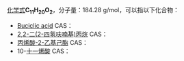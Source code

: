 {{DISPLAYTITLE:C<sub>11</sub>H<sub>20</sub>O<sub>2</sub>}}{{MolFormDisambigNav|C=11|H=20|O=2}}
[[化学式|化学式]]'''C<sub>11</sub>H<sub>20</sub>O<sub>2</sub>'''，分子量：184.28 g/mol，可以指以下化合物：
* [[Buciclic_acid|Buciclic acid]] CAS：{{CAS|38289-28-0}}
* [[2,2-二(2-四氢呋喃基)丙烷|2,2-二(2-四氢呋喃基)丙烷]] CAS：{{CAS|89686-69-1}}
* [[丙烯酸-2-乙基己酯|丙烯酸-2-乙基己酯]] CAS：{{CAS|103-11-7}}
* 10-[[十一烯酸|十一烯酸]] CAS：{{CAS|112-38-9}}

{{Isomerdab}}